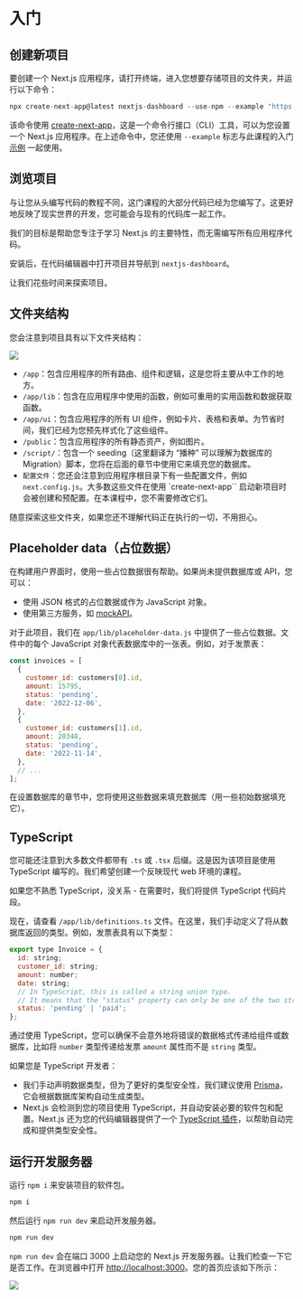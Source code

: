 
# 入门

## 创建新项目

要创建一个 Next.js 应用程序，请打开终端，进入您想要存储项目的文件夹，并运行以下命令：

```javascript copy
npx create-next-app@latest nextjs-dashboard --use-npm --example "https://github.com/vercel/next-learn/tree/main/dashboard/starter-example"
```

该命令使用 [create-next-app](https://nextjs.org/docs/app/api-reference/create-next-app)，这是一个命令行接口（CLI）工具，可以为您设置一个 Next.js 应用程序。在上述命令中，您还使用 `--example` 标志与此课程的入门 [示例](https://github.com/vercel/next-learn/tree/main/dashboard/starter-example) 一起使用。

## 浏览项目

与让您从头编写代码的教程不同，这门课程的大部分代码已经为您编写了。这更好地反映了现实世界的开发，您可能会与现有的代码库一起工作。

我们的目标是帮助您专注于学习 Next.js 的主要特性，而无需编写所有应用程序代码。

安装后，在代码编辑器中打开项目并导航到 `nextjs-dashboard`。

让我们花些时间来探索项目。

## 文件夹结构

您会注意到项目具有以下文件夹结构：

![](/chapter1-learn-folder-structure.avif)

- `/app`：包含应用程序的所有路由、组件和逻辑，这是您将主要从中工作的地方。
- `/app/lib`：包含在应用程序中使用的函数，例如可重用的实用函数和数据获取函数。
- `/app/ui`：包含应用程序的所有 UI 组件，例如卡片、表格和表单。为节省时间，我们已经为您预先样式化了这些组件。
- `/public`：包含应用程序的所有静态资产，例如图片。
- `/script/`：包含一个 seeding（这里翻译为 “播种” 可以理解为数据库的 Migration）脚本，您将在后面的章节中使用它来填充您的数据库。
- `配置文件`：您还会注意到应用程序根目录下有一些配置文件，例如 `next.config.js`。大多数这些文件在使用 `create-next-app`` 启动新项目时会被创建和预配置。在本课程中，您不需要修改它们。

随意探索这些文件夹，如果您还不理解代码正在执行的一切，不用担心。
## Placeholder data（占位数据）
在构建用户界面时，使用一些占位数据很有帮助。如果尚未提供数据库或 API，您可以：

- 使用 JSON 格式的占位数据或作为 JavaScript 对象。
- 使用第三方服务，如 [mockAPI](https://mockapi.io/)。

对于此项目，我们在 `app/lib/placeholder-data.js` 中提供了一些占位数据。文件中的每个 JavaScript 对象代表数据库中的一张表。例如，对于发票表：

```javascript showLineNumbers filename="/app/lib/placeholder-data.js" copy
const invoices = [
  {
    customer_id: customers[0].id,
    amount: 15795,
    status: 'pending',
    date: '2022-12-06',
  },
  {
    customer_id: customers[1].id,
    amount: 20348,
    status: 'pending',
    date: '2022-11-14',
  },
  // ...
];
```

在设置数据库的章节中，您将使用这些数据来填充数据库（用一些初始数据填充它）。
## TypeScript
您可能还注意到大多数文件都带有 `.ts` 或 `.tsx` 后缀。这是因为该项目是使用 TypeScript 编写的。我们希望创建一个反映现代 web 环境的课程。

如果您不熟悉 TypeScript，没关系 - 在需要时，我们将提供 TypeScript 代码片段。

现在，请查看 `/app/lib/definitions.ts` 文件。在这里，我们手动定义了将从数据库返回的类型。例如，发票表具有以下类型：

```javascript showLineNumbers filename="/app/lib/definitions.ts" copy
export type Invoice = {
  id: string;
  customer_id: string;
  amount: number;
  date: string;
  // In TypeScript, this is called a string union type.
  // It means that the "status" property can only be one of the two strings: 'pending' or 'paid'.
  status: 'pending' | 'paid';
};
```

通过使用 TypeScript，您可以确保不会意外地将错误的数据格式传递给组件或数据库，比如将 `number` 类型传递给发票 `amount` 属性而不是 `string` 类型。

如果您是 TypeScript 开发者：

- 我们手动声明数据类型，但为了更好的类型安全性，我们建议使用 [Prisma](https://www.prisma.io/)，它会根据数据库架构自动生成类型。
- Next.js 会检测到您的项目使用 TypeScript，并自动安装必要的软件包和配置。Next.js 还为您的代码编辑器提供了一个 [TypeScript 插件](https://nextjs.org/docs/app/building-your-application/configuring/typescript#typescript-plugin)，以帮助自动完成和提供类型安全性。

## 运行开发服务器

运行 `npm i` 来安装项目的软件包。

```javascript copy
npm i
```

然后运行 `npm run dev` 来启动开发服务器。

```javascript copy
npm run dev
```

`npm run dev` 会在端口 3000 上启动您的 Next.js 开发服务器。让我们检查一下它是否工作。在浏览器中打开 [http://localhost:3000](http://localhost:3000)。您的首页应该如下所示：

![](/chapter1-acme-unstyled.avif)

